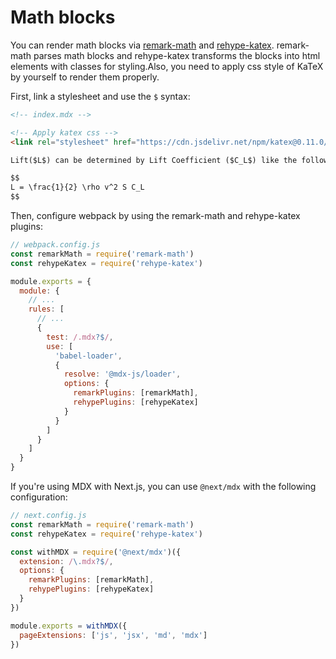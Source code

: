 # Math blocks

You can render math blocks via [remark-math](https://github.com/remarkjs/remark-math/blob/master/packages/remark-math) and [rehype-katex](https://github.com/remarkjs/remark-math/blob/master/packages/rehype-katex). remark-math parses math blocks and rehype-katex transforms the blocks into html elements with classes for styling.Also, you need to apply css style of KaTeX by yourself to render them properly.

First, link a stylesheet and use the `$` syntax:

```md
<!-- index.mdx -->

<!-- Apply katex css -->
<link rel="stylesheet" href="https://cdn.jsdelivr.net/npm/katex@0.11.0/dist/katex.min.css" integrity="sha384-BdGj8xC2eZkQaxoQ8nSLefg4AV4/AwB3Fj+8SUSo7pnKP6Eoy18liIKTPn9oBYNG" crossOrigin="anonymous"/>

Lift($L$) can be determined by Lift Coefficient ($C_L$) like the following equation.

$$
L = \frac{1}{2} \rho v^2 S C_L
$$
```

Then, configure webpack by using the remark-math and rehype-katex plugins:

```js
// webpack.config.js
const remarkMath = require('remark-math')
const rehypeKatex = require('rehype-katex')

module.exports = {
  module: {
    // ...
    rules: [
      // ...
      {
        test: /.mdx?$/,
        use: [
          'babel-loader',
          {
            resolve: '@mdx-js/loader',
            options: {
              remarkPlugins: [remarkMath],
              rehypePlugins: [rehypeKatex]
            }
          }
        ]
      }
    ]
  }
}
```

If you're using MDX with Next.js, you can use `@next/mdx` with the following configuration:

```js
// next.config.js
const remarkMath = require('remark-math')
const rehypeKatex = require('rehype-katex')

const withMDX = require('@next/mdx')({
  extension: /\.mdx?$/,
  options: {
    remarkPlugins: [remarkMath],
    rehypePlugins: [rehypeKatex]
  }
})

module.exports = withMDX({
  pageExtensions: ['js', 'jsx', 'md', 'mdx']
})
```
